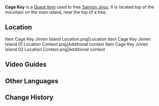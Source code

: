 {{About|the key used to free [[Saimon Jirou]]|the key used in "[[Equilibrium]]"|Cage Key (Equilibrium)}}
{{Item Infobox
|title        = Cage Key
|id           = 100880
|image        = Item Black Key.png
|type         = Quest Items
|description  = Seems to be the key to some prison cage. Some reckless person seems to have thrown it out here.
|source1      = In a tree on [[Jinren Island]]
}}
'''Cage Key''' is a [[Quest Item]] used to free [[Saimon Jirou]]. It is located top of the mountain on the main island, near the top of a tree.

==Location==
<gallery>
Item Cage Key Jinren Island Location.png|Location
Item Cage Key Jinren Island 01 Location Context.png|Additional context
Item Cage Key Jinren Island 02 Location Context.png|Additional context
</gallery>

==Video Guides==
{{EVT
|video1   = https://youtu.be/l9DcTidYLG8
|caption1 = All 4 Metal Key Locations
}}

==Other Languages==
{{Other Languages|default_hidden=1
|en      = Cage Key
|zhs     = 牢笼钥匙
|zhs_rm  = Láolóng Yàoshi
|zht     = 牢籠鑰匙
|zht_rm  = Láolóng Yàoshi
|ja      = 檻の鍵
|ja_rm   = Ori no Kagi
|ko      = 우리 열쇠
|es      = Llave de la jaula
|fr      = Clé de cage
<!-- |fr_tl   = Cage Key -->
|ru      = Ключ от клетки
|th      = Cage Key
|vi      = Chìa Khóa Nhà Giam
|de      = Käfigschlüssel
<!-- |de_tl   = Cage Key -->
|id      = Kunci Kurungan
|pt      = Chave da Jaula
|tr      = Kafes Anahtarı
|it      = Chiave della gabbia
}}

==Change History==
{{Change History|2.0}}